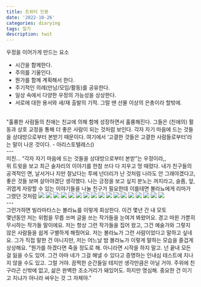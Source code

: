 ```yaml
---
title: 트위터 인용
date: '2022-10-26'
categories: diarying
tags: 일기
description: twit 
---
```


우정을 이어가게 만드는 요소  
- 시간을 함께한다.
- 주의를 기울인다.
- 뭔가를 함께 계획해서 한다.
- 주기적인 의례(만남/모임/활동)를 공유한다.
- 일상 속에서 다양한 우정의 가능성을 상상한다.
- 서로에 대한 용서와 새/재 출발의 기적. 그럴 땐 선물 이상의 은총이라 할밖에.
<br/>
"훌륭한 사람들의 친애는 친교에 의해 함께 성장하면서 훌륭해진다. 그들은 (친애의) 활동과 상호 교정을 통해 더 좋은 사람이 되는 것처럼 보인다. 각자 자기 마음에 드는 것들을 상대방으로부터 본받기 때문이다. 여기에서 ‘고결한 것들은 고결한 사람들로부터’라는 말이 나온 것이다. - 아리스토텔레스(<Lnk text='링크' href='https://twitter.com/atmostbeautiful/status/1536679573986783232?s=46&t=vB6bx9i7iqv6zA4eCyPcbQ'/>)

<br/>
---
<br/>
미친... <q>각자 자기 마음에 드는 것들을 상대방으로부터 본받</q>는 우정이라,,
<br/>  
위 트윗을 보고 최근 술자리의 이야기를 한참 쓰다 다 지우고 멍 때렸다. 내가 친구들의 공격적인 면, 날서거나 지만 잘났다는 투에 넌더리가 난 것처럼 나라도 안 그래야겠다고, 좋은 것들 보며 살아야겠단 생각했다. 나는 긍정을 보고 싶지 분노는 꺼지라고, 슬픔, 앞, 귀엽게 자랑할 수 있는 이야기들을 나눌 친구가 필요한데  
이를테면 볼라뇨에게 리마가 그랬던 것처럼
<Img src='/images/2022/autumm/볼라뇨/스샷_볼라뇨17.webp' />
<Img src='/images/2022/autumm/볼라뇨/스샷_볼라뇨16.webp' />
<Img src='/images/2022/autumm/볼라뇨/스샷_볼라뇨15.webp' />
<Img src='/images/2022/autumm/볼라뇨/스샷_볼라뇨14.webp' />
<Img src='/images/2022/autumm/볼라뇨/스샷_볼라뇨13.webp' />
<Img src='/images/2022/autumm/볼라뇨/스샷_볼라뇨12.webp' />
<Img src='/images/2022/autumm/볼라뇨/스샷_볼라뇨11.webp' />
<Img src='/images/2022/autumm/볼라뇨/스샷_볼라뇨10.webp' />
<Img src='/images/2022/autumm/볼라뇨/스샷_볼라뇨9.webp' />
<Img src='/images/2022/autumm/볼라뇨/스샷_볼라뇨8.webp' />
<Img src='/images/2022/autumm/볼라뇨/스샷_볼라뇨7.webp' />
<Img src='/images/2022/autumm/볼라뇨/스샷_볼라뇨6.webp' />
<Img src='/images/2022/autumm/볼라뇨/스샷_볼라뇨5.webp' />
<Img src='/images/2022/autumm/볼라뇨/스샷_볼라뇨4.webp' />
<Img src='/images/2022/autumm/볼라뇨/스샷_볼라뇨3.webp' />
<Img src='/images/2022/autumm/볼라뇨/스샷_볼라뇨2.webp' />
<Img src='/images/2022/autumm/볼라뇨/스샷_볼라뇨1.webp' />
<br/>
---
<br/>
그런가하면 빌라마타스는 볼라뇨를 이렇게 회상한다. 이건 몇년 간 내 모토   
<br/>
몇년동안 저는 위험을 무릅 쓰며 글을 쓰는 작가들을 눈여겨 봐왔어요. 경고 따윈 가뿐히 무시하는 작가들 말이에요. 저는 항상 그런 작가들을 집어 왔고, 그건 예술가와 그렇지 않은 사람들을 쉽게 구별하게 해줬어요. 저는 볼라뇨가 그런 사람이었다고 말하고 싶네요. 그가 직접 말한 건 아니지만, 저는 어느날 밤 볼라뇨가 이렇게 말하는 모습을 즐겁게 상상해요. "뭔가를 하겠다면 죽을 정도로 해. 아니라면 시작을 하지 말고. 넌 끝내 모든 걸 잃을 수도 있어. 그건 아마 네가 그걸 해낼 수 있다고 증명하는 인내심 테스트에 지나지 않을 수도 있고. 그럴 거야. 끔찍한 순간들일 테지만 생각만큼은 아닐 거야. 주위에 친구라곤 신밖에 없고, 삶은 완벽한 조소거리가 돼있어도. 하지만 명심해. 중요한 건 이기고 지냐가 아니라 싸우는 것 그 자체야."
<Lnk text='링크' href='https://fivebooks.com/best-books/books-that-shaped-enrique-vila-matas/' />  